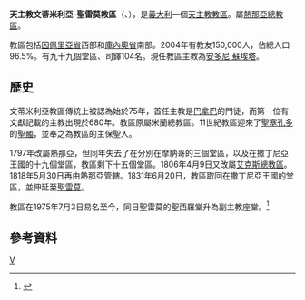 {{Infobox Roman Catholic diocese
|name= 文蒂米利亞-聖雷莫
|jurisdiction=教區
|latin = Dioecesis Ventimiliensis-Sancti Romuli
|image =Il portale della cattedrale di Ventimiglia 2.jpg
|caption = 聖母升天主教座堂
|location = [[義大利|義大利]]
|territory = [[因佩里亞省|因佩里亞省]]、[[庫內奧省|庫內奧省]]
|population = 150,000
|rite = [[罗马礼|罗马礼]]
|patron =[[聖塞孔多|聖塞孔多]]
|province = 熱那亞
|established =75年
|cathedral = [[聖母升天主教座堂_(拉斯佩齊亞)|聖母升天主教座堂]]
|co-cathedral =聖西羅副主教座堂
|leadership = 主教
|website = [http://www.diocesiventimiglia.it/ 官方網頁]
|pope = 
|patriarch= 
|metropolitan = 
|ordinary =安多尼·蘇埃塔
|coadjutor archbishop =
|coadjutor bishop =
|auxiliary =
|emeritus =
}}

'''天主教文蒂米利亞-聖雷莫教區'''（{{lang-la|Dioecesis Ventimiliensis-Sancti Romuli}}、{{lang-it|Diocesi di Ventimiglia-San Remo}}），是[[義大利|義大利]]一個[[天主教|天主教]][[教區|教區]]。屬[[天主教熱那亞總教區|熱那亞總教區]]。

教區包括[[因佩里亞省|因佩里亞省]]西部和[[庫內奧省|庫內奧省]]南部。2004年有教友150,000人，佔總人口96.5%。有九十九個堂區、司鐸104名。現任教區主教為[[安多尼·蘇埃塔|安多尼·蘇埃塔]]。
==歷史==
文蒂米利亞教區傳統上被認為始於75年，首任主教是[[巴拿巴|巴拿巴]]的門徒，而第一位有文獻記載的主教出現於680年。教區原屬米蘭總教區。11世紀教區迎來了[[聖塞孔多|聖塞孔多]]的[[聖髑|聖髑]]，並奉之為教區的主保聖人。

1797年改屬熱那亞，但同年失去了在分別在摩納哥的三個堂區，以及在撒丁尼亞王國的十九個堂區，教區剩下十五個堂區。1806年4月9日又改屬[[天主教艾克斯總教區|艾克斯總教區]]。1818年5月30日再由熱那亞管轄。1831年6月20日，教區取回在撒丁尼亞王國的堂區，並伸延至[[聖雷莫|聖雷莫]]。

教區在1975年7月3日易名至今，同日聖雷莫的聖西羅堂升為副主教座堂。<ref>{{cite journal
|journal=[[宗座公報|宗座公報]]
|publisher=梵蒂岡出版社
|date=1975年
|volume=67
|title=''In dioecesi Ventimiliensi''
|page=677-678
|url=http://www.vatican.va/archive/aas/documents/AAS%2067%20%5B1975%5D%20-%20ocr.pdf
|access-date=2014-10-07
|archive-date=2016-03-03
|archive-url=https://web.archive.org/web/20160303191138/http://www.vatican.va/archive/aas/documents/AAS%2067%20%5B1975%5D%20-%20ocr.pdf
|dead-url=no
}}</ref>
==參考資料==
{{reflist}}
[[Category:義大利天主教教區|V]]
{{意大利天主教教區}}